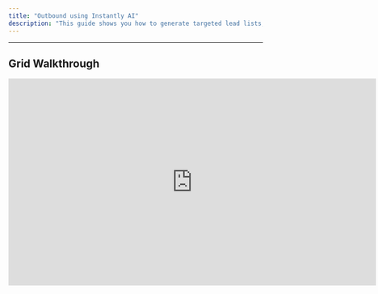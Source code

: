 ```yaml
---
title: "Outbound using Instantly AI"
description: "This guide shows you how to generate targeted lead lists, integrate Instantly seamlessly, and launch highly efficient outreach campaigns directly from Bitscale."
---
```


***

## Grid Walkthrough

<iframe width="728" height="410" src="https://www.youtube-nocookie.com/embed/71Cg_VkFSH0?si=iSoJjUf2-sDLW1YL" title="YouTube video player" frameborder="0" allow="accelerometer; autoplay; clipboard-write; encrypted-media; gyroscope; picture-in-picture; web-share" referrerpolicy="strict-origin-when-cross-origin" allowfullscreen />

***

## **Use Cases**

1. **Automated Lead Generation**
   Gather qualified leads with verified contact info effortlessly using Bitscale’s streamlined workflows.

2. **Seamless Email Outreach**
   Connect Instantly with Bitscale to simplify lead exports and automate campaigns—so you can focus on personalization and strategy.

3. **Smooth Data Transfer**
   With an easy-to-set-up API key, transferring lead data to Instantly becomes a quick, error-free process.

***

## **Breaking It Down into Simple Steps**

**This workflow is broken into 3 steps to help you generate leads and manage outreach seamlessly:**

1. **Find and Source Leads**

2. **Integrate Instantly via API**

3. **Export Leads to Instantly**

Let’s dive into each step:

***

**Step 1: Source Leads Using the "Find People" Tool**

To kick things off, you need high-quality leads. Bitscale’s **"Find People"** tool helps you:

* Search for leads based on criteria like **job title, company size, or industry.**

* Preview and refine results before exporting data.

**What you get:**

* A targeted list of prospects ready for enrichment and outreach.

**How it works:**
Follow the detailed playbook to start sourcing leads instantly.

***

### **Step 2: Integrate Instantly Using Your API Key**

Next, set up the connection between Bitscale and Instantly for smooth data transfers. This step covers:

* Locating and copying your **API key** from Instantly.

* Adding it to Bitscale to establish a secure integration.

**Why this matters:**

* Automation saves time and eliminates manual errors.

* Your leads flow seamlessly into Instantly for campaign readiness.

**How it works:**
The playbook walks you through the entire process step-by-step.

***

### **Step 3: Export Your Leads to Instantly**

Once your leads are sourced and enriched, the final step is exporting them to Instantly:

* Select the leads you’ve gathered.

* Send them directly to Instantly with just a few clicks.

**What’s next:**
Your leads are now available in Instantly—ready to launch targeted outreach campaigns.

**Pro Tip:**
To ensure smooth transfers every time, keep your API key and lead lists well-organized.

***

## **Try It Out**

Start automating your outreach now with this playbook:

***

### **Next Steps**

If you’d like to dive deeper into any of these steps or explore related features, check out the detailed playbooks. For specific tools or workflows, refer to the **"Ingredients"** section for further guidance.